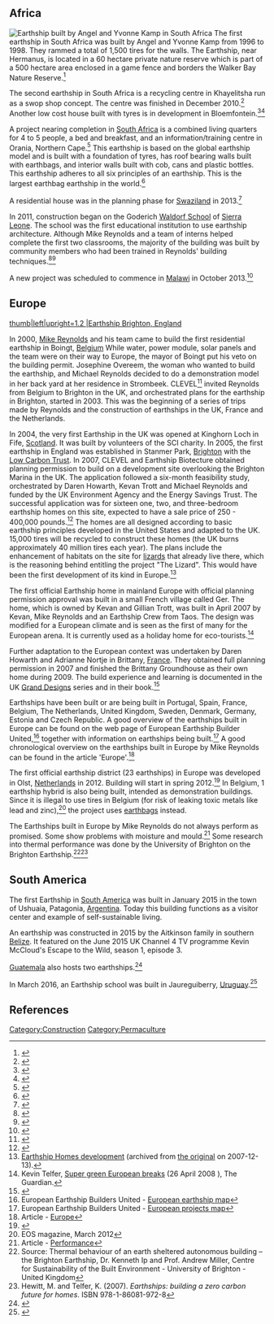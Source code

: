 == Africa ==
[[File:Kamp's Earthship.png|thumb|Earthship built by Angel and Yvonne Kamp in South Africa]]
The first earthship in South Africa was built by Angel and Yvonne Kamp from 1996 to 1998. They rammed a total of 1,500 tires for the walls. The Earthship, near Hermanus, is located in a 60 hectare private nature reserve which is part of a 500 hectare area enclosed in a game fence and borders the Walker Bay Nature Reserve.<ref>{{cite web |url=http://www.property24.com/for-sale/stanford/hermanus/western-cape/7858/101234223 |title=Views of walker bay and South Africa's first earthship |website=property24.com }}</ref>

The second earthship in South Africa is a recycling centre in Khayelitsha run as a swop shop concept. The centre was finished in December 2010.<ref>{{cite web |url=http://www.urbansprout.co.za/khayelitsha_earthship_help_set_sail_for_a_new_housing_destination |title=khayelitsha earthship: help set sail for a new housing destination |last1=E |first1=Michael |date=November 11, 2010 |website=UrbanSprout |accessdate=14 May 2013}}</ref> Another low cost house built with tyres is in development in Bloemfontein.<ref>{{cite web |url=http://aardskip.blogspot.com/2012/12/aardskip-com-supports-qala-tala-to.html |title=Aardskip.com supports Qala Tala to create earthship RDP housing |last1=Everson |first1=Ludwig |date=December 22, 2012 |website=aardskip.blogspot.com |publisher=aardskip.com |accessdate=14 May 2013}}</ref><ref>{{cite web |url=http://www.agritv.co.za/articles/qala-tala-project/ |title=Qala Tala Project |date= January 18, 2013 |website=Growing Tomorrow (AgriTV) |publisher=The Weekly |accessdate=14 May 2013}}</ref>

A project nearing completion in [[South Africa]] is a combined living quarters for 4 to 5 people, a bed and breakfast, and an information/training centre in Orania, Northern Cape.<ref>{{cite web |url=http://www.aardskip.com/index.php?option=com_content&view=article&id=22&Itemid=29 |title=Where in the world is Project Aardskip? |website=aardskip.com |accessdate=14 May 2013}}</ref> This earthship is based on the global earthship model and is built with a foundation of tyres, has roof bearing walls built with earthbags, and interior walls built with cob, cans and plastic bottles. This earthship adheres to all six principles of an earthship. This is the largest earthbag earthship in the world.<ref>{{cite web |url=http://www.toptravel.co.za/top-travel-review.php?review=60 |title=Top Travel in Orania }}</ref>

A residential house was in the planning phase for [[Swaziland]] in 2013.<ref>{{cite web |url=http://www.earthships.co.za/category/swaziland-project/ |title=Archive for the ‘Swaziland Project’ Category |last1=Harding |first1=Stewart |website=earthships.co.za |accessdate=14 May 2013}}</ref>

In 2011, construction began on the Goderich [[Waldorf education|Waldorf School]] of [[Sierra Leone]]. The school was the first educational institution to use earthship architecture. Although Mike Reynolds and a team of interns helped complete the first two classrooms, the majority of the building was built by community members who had been trained in Reynolds' building techniques.<ref>{{cite web |url=http://earthship.com/ten-days-in-africa.html |title=Ten Days in Africa |last1=Elliot |first1=Sam |date=March 21, 2012 |website=earthship.com |publisher=Earthship Biotecture |accessdate=14 May 2013}}</ref><ref>{{cite journal|last=Hughes|first=Amanda|title=University of Cincinnati alum builds homes with recycled materials|journal=UC Magazine|issue=May 2009|url=http://magazine.uc.edu/issues/0509/architect.html|accessdate=14 May 2013}}</ref>

A new project was scheduled to commence in [[Malawi]] in October 2013.<ref>{{cite web |url=http://earthship.com/earthship-malawi-africa-%E2%80%93-join-us.html |title= Earthship Malawi, Africa – Join Us! |last1=Nardone |first1=Jeane |date=April 5, 2013 |website=earthship.com |publisher=Earthship Biotecture |accessdate=14 May 2013}}</ref>

== Europe ==
[[File:Earthship Brighton Front.jpg|thumb|left|upright=1.2<!--width for low image-->|Earthship Brighton, England]]

In 2000, [[Mike Reynolds]] and his team came to build the first residential earthship in Boingt, [[Belgium]] While water, power module, solar panels and the team were on their way to Europe, the mayor of Boingt put his veto on the building permit. Josephine Overeem, the woman who wanted to build the earthship, and Michael Reynolds decided to do a demonstration model in her back yard at her residence in Strombeek. CLEVEL<ref>{{cite web|url=http://www.clevel.co.uk/|title=Carbon Offsets - Carbon Offsetting - Carbon Neutrality - CLevel|work=C LEVEL|accessdate=23 August 2015}}</ref> invited Reynolds from Belgium to Brighton in the UK, and orchestrated plans for the earthship in Brighton, started in 2003. This was the beginning of a series of trips made by Reynolds and the construction of earthships in the UK, France and the Netherlands.

In 2004, the very first Earthship in the UK was opened at Kinghorn Loch in Fife, [[Scotland]]. It was built by volunteers of the SCI charity. In 2005, the first earthship in England was established in Stanmer Park, [[Brighton]] with the [[Low Carbon Trust]]. In 2007, CLEVEL and Earthship Biotecture obtained planning permission to build on a development site overlooking the Brighton Marina in the UK. The application followed a six-month feasibility study, orchestrated by Daren Howarth, Kevan Trott and Michael Reynolds and funded by the UK Environment Agency and the Energy Savings Trust. The successful application was for sixteen one, two, and three-bedroom earthship homes on this site, expected to have a sale price of 250 - 400,000 pounds.<ref>{{cite web |url=http://ecohomenews.wordpress.com/2010/10/18/docking-into-mother-earthship/ |title=Docking into mother earthship |work=Eco Home News |accessdate=23 August 2015}}</ref> The homes are all designed according to basic earthship principles developed in the United States and adapted to the UK. 15,000 tires will be recycled to construct these homes (the UK burns approximately 40 million tires each year). The plans include the enhancement of habitats on the site for [[lizard]]s that already live there, which is the reasoning behind entitling the project "The Lizard". This would have been the first development of its kind in Europe.<ref>[https://web.archive.org/web/20071213144133/http://www.earthship.co.uk/earthship-homes.htm Earthship Homes development] (archived from [http://www.earthship.co.uk/earthship-homes.htm the original] on 2007-12-13).</ref>

The first official Earthship home in mainland Europe with official planning permission approval was built in a small French village called Ger. The home, which is owned by Kevan and Gillian Trott, was built in April 2007 by Kevan, Mike Reynolds and an Earthship Crew from Taos. The design was modified for a European climate and is seen as the first of many for the European arena. It is currently used as a holiday home for eco-tourists.<ref>Kevin Telfer, [https://www.theguardian.com/travel/2008/apr/26/top100flightfreeholidays.green Super green European breaks] (26 April 2008 ), The Guardian.</ref>

Further adaptation to the European context was undertaken by Daren Howarth and Adrianne Nortje in Brittany, [[France]]. They obtained full planning permission in 2007 and finished the Brittany Groundhouse as their own home during 2009. The build experience and learning is documented in the UK [[Grand Designs]] series and in their book.<ref>{{cite web |url=http://www.groundhouse.com/|title=Groundhouse - Earthship in Brittany |work=Groundhouse |accessdate=23 August 2015}}</ref>

Earthships have been built or are being built in Portugal, Spain, France, Belgium, The Netherlands, United Kingdom, Sweden, Denmark, Germany, Estonia and Czech Republic. A good overview of the earthships built in Europe can be found on the web page of European Earthship Builder United,<ref>European Earthship Builders United - [http://eebu.earthshipeurope.org/index.php?option=com_gmapfp&view=gmapfp&layout=categorie&catid=46&id_perso=2&Itemid=107 European earthship map]</ref> together with information on earthships being built.<ref>European Earthship Builders United - [http://eebu.earthshipeurope.org/index.php?option=com_content&view=article&id=69&Itemid=98 European projects map]</ref> A good chronological overview on the earthships built in Europe by Mike Reynolds can be found in the article 'Europe'.<ref>Article - [http://www.earthshipeurope.org/index.php/earthships/europe?showall=1&limitstart= Europe]</ref>

The first official earthship district (23 earthships) in Europe was developed in Olst, [[Netherlands]] in 2012. Building will start in spring 2012.<ref>{{cite web |title=The project |url=http://www.aardehuis.nl/en/what-we-want/the-project.html |website=http://aardehuis.nl |accessdate=5 February 2015 |archiveurl=https://web.archive.org/web/20130410042610/http://www.aardehuis.nl/en/what-we-want/the-project.html |archivedate=10 April 2013|deadurl=yes}}</ref> In Belgium, 1 earthship hybrid is also being built, intended as demonstration buildings. Since it is illegal to use tires in Belgium (for risk of leaking toxic metals like lead and zinc),<ref>EOS magazine, March 2012</ref> the project uses [[Earthbag construction|earthbags]] instead.

The Earthships built in Europe by Mike Reynolds do not always perform as promised. Some show problems with moisture and mould.<ref>Article - [http://www.earthshipeurope.org/index.php/earthships/performance?showall=1&limitstart= Performance]</ref> Some research into thermal performance was done by the University of Brighton on the Brighton Earthship.<ref>Source: Thermal behaviour of an earth sheltered autonomous building – the Brighton Earthship, Dr. Kenneth Ip and Prof. Andrew Miller, Centre for Sustainability of the Built Environment - University of Brighton - United Kingdom</ref><ref>Hewitt, M. and Telfer, K. (2007). ''Earthships: building a zero carbon future for homes''. ISBN 978-1-86081-972-8</ref>

== South America ==

The first Earthship in [[South America]] was built in January 2015 in the town of Ushuaia, Patagonia, [[Argentina]]. Today this building functions as a visitor center and example of self-sustainable living.

An earthship was constructed in 2015 by the Aitkinson family in southern [[Belize]]. It featured on the June 2015 UK Channel 4 TV programme Kevin McCloud's Escape to the Wild, season 1, episode 3.

[[Guatemala]] also hosts two earthships.<ref>{{cite web|url=http://earthship.com/guatemala|title=Earthship - Guatemala|author=Super User|work=Earthship Biotecture|accessdate=23 August 2015}}</ref>

In March 2016, an Earthship school was built in Jaureguiberry, [[Uruguay]].<ref name="en Jaureguiberry">{{cite news|url=http://www.elpais.com.uy/informacion/escuela-sustentable-jaureguiberry-llantas-botellas.html|title=Escuela de llantas y botellas: Se presenta en Jaureguiberry la primera escuela pública sustentable de Latinoamérica |trans_title=A school of tires and bottles: The first sustainable public school in Latin America is built in Jaureguiberry |language=Spanish |publisher=[[El País (Uruguay)|EL PAIS]] |first=Carlos Cipriani |last=López |date=16 March 2016}}</ref>

==References==
<references/>

{{attrib wikipedia|Earthship#Examples}}

[[Category:Construction]]
[[Category:Permaculture]]